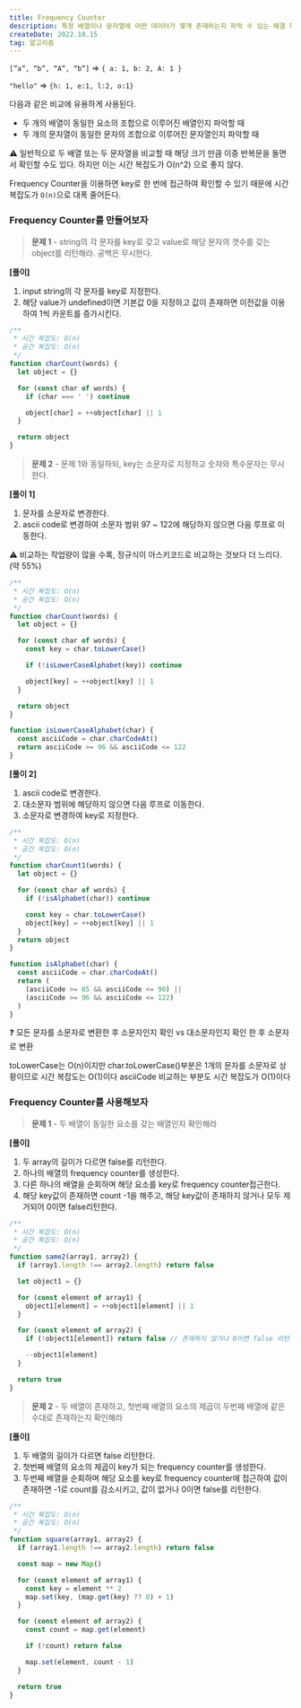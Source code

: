 ```yaml
---
title: Frequency Counter
description: 특정 배열이나 문자열에 어떤 데이터가 몇개 존재하는지 파악 수 있는 해결 패턴이다. key는 타겟 요소 value는 해당 요소의 갯수를 나타내는 object로 표현한다.
createDate: 2022.10.15
tag: 알고리즘
---
```


`[”a”, “b”, “A”, “b”]` ⇒ `{ a: 1, b: 2, A: 1 }`

`"hello"` ⇒ `{h: 1, e:1, l:2, o:1}`

다음과 같은 비교에 유용하게 사용된다.

- 두 개의 배열이 동일한 요소의 조합으로 이루어진 배열인지 파악할 때
- 두 개의 문자열이 동일한 문자의 조합으로 이루어진 문자열인지 파악할 때

⚠️ 일반적으로 두 배열 또는 두 문자열을 비교할 때 해당 크기 만큼 이중 반복문을 돌면서 확인할 수도 있다. 하지만 이는 시간 복잡도가 O(n^2) 으로 좋지 않다.

Frequency Counter을 이용하면 key로 한 번에 접근하여 확인할 수 있기 때문에 시간 복잡도가 `O(n)`으로 대폭 줄어든다.

### Frequency Counter를 만들어보자

> **문제 1** - string의 각 문자를 key로 갖고 value로 해당 문자의 갯수를 갖는 object를 리턴해라. 공백은 무시한다.

**[풀이]**

1. input string의 각 문자를 key로 지정한다.
2. 해당 value가 undefined이면 기본값 0을 지정하고 값이 존재하면 이전값을 이용하여 1씩 카운트를 증가시킨다.

```jsx
/**
 * 시간 복잡도: O(n)
 * 공간 복잡도: O(n)
 */
function charCount(words) {
  let object = {}

  for (const char of words) {
    if (char === ' ') continue

    object[char] = ++object[char] || 1
  }

  return object
}
```

> **문제 2** - 문제 1와 동일하되, key는 소문자로 지정하고 숫자와 특수문자는 무시한다.

**[풀이 1]**

1. 문자를 소문자로 변경한다.
2. ascii code로 변경하여 소문자 범위 97 ~ 122에 해당하지 않으면 다음 루프로 이동한다.

<aside>
⚠️ 비교하는 작업량이 많을 수록, 정규식이 아스키코드로 비교하는 것보다 더 느리다. (약 55%)

</aside>

```jsx
/**
 * 시간 복잡도: O(n)
 * 공간 복잡도: O(n)
 */
function charCount(words) {
  let object = {}

  for (const char of words) {
    const key = char.toLowerCase()

    if (!isLowerCaseAlphabet(key)) continue

    object[key] = ++object[key] || 1
  }

  return object
}

function isLowerCaseAlphabet(char) {
  const asciiCode = char.charCodeAt()
  return asciiCode >= 96 && asciiCode <= 122
}
```

**[풀이 2]**

1. ascii code로 변경한다.
2. 대소문자 범위에 해당하지 않으면 다음 루프로 이동한다.
3. 소문자로 변경하여 key로 지정한다.

```jsx
/**
 * 시간 복잡도: O(n)
 * 공간 복잡도: O(n)
 */
function charCount1(words) {
  let object = {}

  for (const char of words) {
    if (!isAlphabet(char)) continue

    const key = char.toLowerCase()
    object[key] = ++object[key] || 1
  }
  return object
}

function isAlphabet(char) {
  const asciiCode = char.charCodeAt()
  return (
    (asciiCode >= 65 && asciiCode <= 90) ||
    (asciiCode >= 96 && asciiCode <= 122)
  )
}
```

<aside>
❓ 모든 문자를 소문자로 변환한 후 소문자인지 확인 vs 대소문자인지 확인 한 후 소문자로 변환
 
toLowerCase는 O(n)이지만 char.toLowerCase()부분은 1개의 문자를 소문자로 상황이므로 시간 복잡도는 O(1)이다
asciiCode 비교하는 부분도 시간 복잡도가 O(1)이다

</aside>

### Frequency Counter를 사용해보자

> **문제 1** - 두 배열이 동일한 요소를 갖는 배열인지 확인해라

**[풀이]**

1. 두 array의 길이가 다르면 false를 리턴한다.
2. 하나의 배열의 frequency counter를 생성한다.
3. 다른 하나의 배열을 순회하며 해당 요소를 key로 frequency counter접근한다.
4. 해당 key값이 존재하면 count -1을 해주고, 해당 key값이 존재하지 않거나 모두 제거되어 0이면 false리턴한다.

```jsx
/**
 * 시간 복잡도: O(n)
 * 공간 복잡도: O(n)
 */
function same2(array1, array2) {
  if (array1.length !== array2.length) return false

  let object1 = {}

  for (const element of array1) {
    object1[element] = ++object1[element] || 1
  }

  for (const element of array2) {
    if (!object1[element]) return false // 존재하지 않거나 0이면 false 리턴

    --object1[element]
  }

  return true
}
```

> **문제 2** - 두 배열이 존재하고, 첫번째 배열의 요소의 제곱이 두번째 배열에 같은 수대로 존재하는지 확인해라

**[풀이]**

1. 두 배열의 길이가 다르면 false 리턴한다.
2. 첫번째 배열의 요소의 제곱이 key가 되는 frequency counter를 생성한다.
3. 두번째 배열을 순회하며 해당 요소를 key로 frequency counter에 접근하여 값이 존재하면 -1로 count를 감소시키고, 값이 없거나 0이면 false를 리턴한다.

```jsx
/**
 * 시간 복잡도: O(n)
 * 공간 복잡도: O(n)
 */
function square(array1, array2) {
  if (array1.length !== array2.length) return false

  const map = new Map()

  for (const element of array1) {
    const key = element ** 2
    map.set(key, (map.get(key) ?? 0) + 1)
  }

  for (const element of array2) {
    const count = map.get(element)

    if (!count) return false

    map.set(element, count - 1)
  }

  return true
}
```
